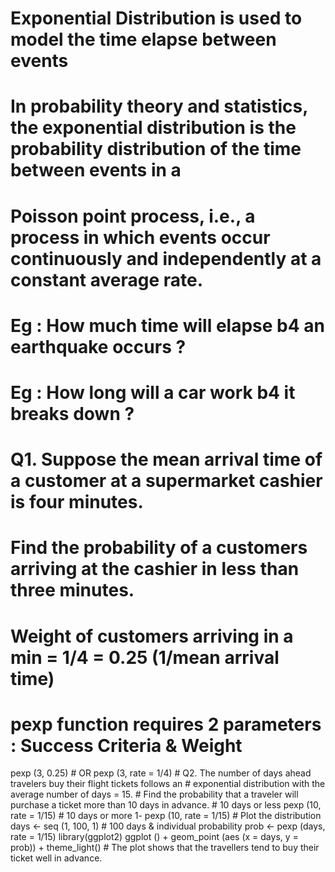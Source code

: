 # Exponential Distribution is used to model the time elapse between events
# In probability theory and statistics, the exponential distribution is the probability distribution of the time between events in a 
# Poisson point process, i.e., a process in which events occur continuously and independently at a constant average rate.
# Eg : How much time will elapse b4 an earthquake occurs ?
# Eg : How long will a car work b4 it breaks down ?
# Q1. Suppose the mean arrival time of a customer at a supermarket cashier is four minutes.
# Find the probability of a customers arriving at the cashier in less than three minutes.
# Weight of customers arriving in a min = 1/4 = 0.25  (1/mean arrival time)
# pexp function requires 2 parameters : Success Criteria & Weight
pexp (3, 0.25)
# OR
pexp (3, rate = 1/4)
# Q2. The number of days ahead travelers buy their flight tickets follows an 
# exponential distribution with the average number of days = 15. 
# Find the probability that a traveler will purchase a ticket more than 10 days in advance.
# 10 days or less
pexp (10, rate = 1/15)
# 10 days or more 
1- pexp (10, rate = 1/15)
# Plot the distribution
days <- seq (1, 100, 1) # 100 days & individual probability 
prob <- pexp (days, rate = 1/15)
library(ggplot2)
ggplot () + geom_point (aes (x = days, y = prob)) + 
  theme_light()
# The plot shows that the travellers tend to buy their ticket well in advance.
